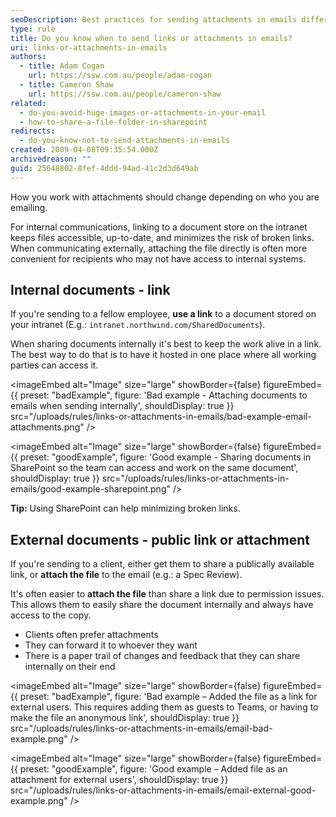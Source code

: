 ```yaml
---
seoDescription: Best practices for sending attachments in emails differ depending on whether you're communicating with internal or external parties. For internal communications, consider sharing links to a document store on your intranet to minimize broken links and keep the work alive.
type: rule
title: Do you know when to send links or attachments in emails?
uri: links-or-attachments-in-emails
authors:
  - title: Adam Cogan
    url: https://ssw.com.au/people/adam-cogan
  - title: Cameron Shaw
    url: https://ssw.com.au/people/cameron-shaw
related:
  - do-you-avoid-huge-images-or-attachments-in-your-email
  - how-to-share-a-file-folder-in-sharepoint
redirects:
  - do-you-know-not-to-send-attachments-in-emails
created: 2009-04-08T09:35:54.000Z
archivedreason: ""
guid: 25648802-8fef-4ddd-94ad-41c2d3d649ab
---
```


How you work with attachments should change depending on who you are emailing.

For internal communications, linking to a document store on the intranet keeps files accessible, up-to-date, and minimizes the risk of broken links. When communicating externally, attaching the file directly is often more convenient for recipients who may not have access to internal systems.
## Internal documents - link

If you're sending to a fellow employee, **use a link** to a document stored on your intranet (E.g.: `intranet.northwind.com/SharedDocuments`).

When sharing documents internally it's best to keep the work alive in a link. The best way to do that is to have it hosted in one place where all working parties can access it.

<imageEmbed
  alt="Image"
  size="large"
  showBorder={false}
  figureEmbed={{
    preset: "badExample",
    figure: 'Bad example - Attaching documents to emails when sending internally',
    shouldDisplay: true
  }}
  src="/uploads/rules/links-or-attachments-in-emails/bad-example-email-attachments.png"
/>

<imageEmbed
  alt="Image"
  size="large"
  showBorder={false}
  figureEmbed={{
    preset: "goodExample",
    figure: 'Good example - Sharing documents in SharePoint so the team can access and work on the same document',
    shouldDisplay: true
  }}
  src="/uploads/rules/links-or-attachments-in-emails/good-example-sharepoint.png"
/>

**Tip:** Using SharePoint can help minimizing broken links.

## External documents - public link or attachment

If you're sending to a client, either get them to share a publically available link, or **attach the file** to the email (e.g.: a Spec Review).

It's often easier to **attach the file** than share a link due to permission issues. This allows them to easily share the document internally and always have access to the copy.

* Clients often prefer attachments
* They can forward it to whoever they want
* There is a paper trail of changes and feedback that they can share internally on their end

<imageEmbed
  alt="Image"
  size="large"
  showBorder={false}
  figureEmbed={{
    preset: "badExample",
    figure: 'Bad example – Added the file as a link for external users. This requires adding them as guests to Teams, or having to make the file an anonymous link',
    shouldDisplay: true
  }}
  src="/uploads/rules/links-or-attachments-in-emails/email-bad-example.png"
/>

<imageEmbed
  alt="Image"
  size="large"
  showBorder={false}
  figureEmbed={{
    preset: "goodExample",
    figure: 'Good example – Added file as an attachment for external users',
    shouldDisplay: true
  }}
  src="/uploads/rules/links-or-attachments-in-emails/email-external-good-example.png"
/>